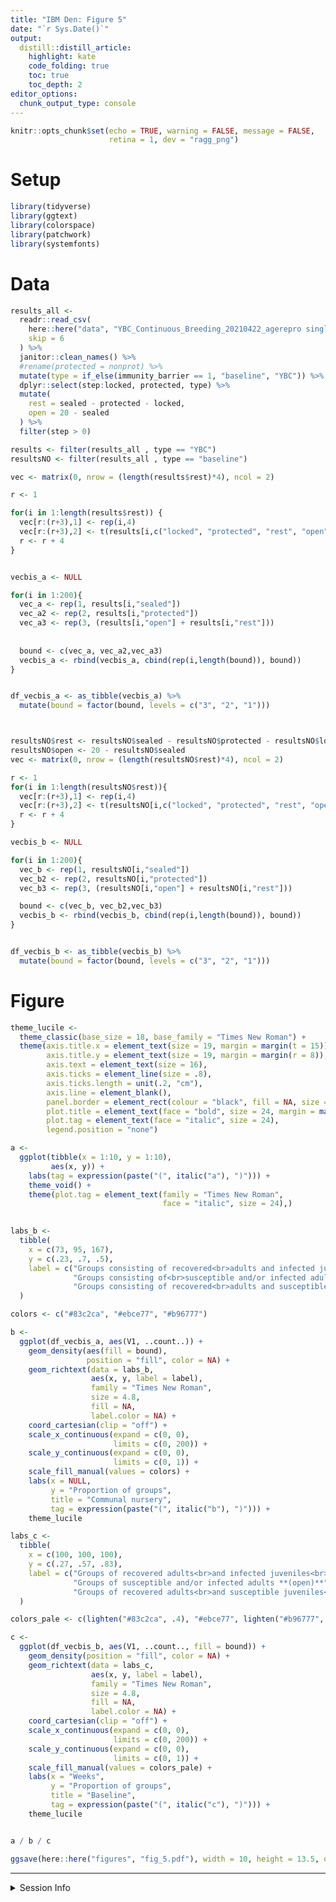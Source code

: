 ```yaml
---
title: "IBM Den: Figure 5" 
date: "`r Sys.Date()`"
output: 
  distill::distill_article:
    highlight: kate
    code_folding: true 
    toc: true            
    toc_depth: 2         
editor_options: 
  chunk_output_type: console
---
```

  
```r
knitr::opts_chunk$set(echo = TRUE, warning = FALSE, message = FALSE, 
                      retina = 1, dev = "ragg_png")
```


# Setup

```r
library(tidyverse)
library(ggtext)
library(colorspace)
library(patchwork)
library(systemfonts)
```


# Data

```r
results_all <- 
  readr::read_csv(
    here::here("data", "YBC_Continuous_Breeding_20210422_agerepro single_run_continuous_breeding-table_agerepro.csv"), 
    skip = 6
  ) %>% 
  janitor::clean_names() %>% 
  #rename(protected = nonprot) %>% 
  mutate(type = if_else(immunity_barrier == 1, "baseline", "YBC")) %>% 
  dplyr::select(step:locked, protected, type) %>% 
  mutate(
    rest = sealed - protected - locked,
    open = 20 - sealed
  ) %>% 
  filter(step > 0)

results <- filter(results_all , type == "YBC")
resultsNO <- filter(results_all , type == "baseline")

vec <- matrix(0, nrow = (length(results$rest)*4), ncol = 2)

r <- 1

for(i in 1:length(results$rest)) {
  vec[r:(r+3),1] <- rep(i,4)
  vec[r:(r+3),2] <- t(results[i,c("locked", "protected", "rest", "open")])
  r <- r + 4
}  


vecbis_a <- NULL

for(i in 1:200){
  vec_a <- rep(1, results[i,"sealed"])
  vec_a2 <- rep(2, results[i,"protected"])
  vec_a3 <- rep(3, (results[i,"open"] + results[i,"rest"]))
  
  
  bound <- c(vec_a, vec_a2,vec_a3)
  vecbis_a <- rbind(vecbis_a, cbind(rep(i,length(bound)), bound))
}  


df_vecbis_a <- as_tibble(vecbis_a) %>% 
  mutate(bound = factor(bound, levels = c("3", "2", "1")))



resultsNO$rest <- resultsNO$sealed - resultsNO$protected - resultsNO$locked
resultsNO$open <- 20 - resultsNO$sealed
vec <- matrix(0, nrow = (length(resultsNO$rest)*4), ncol = 2)

r <- 1
for(i in 1:length(resultsNO$rest)){
  vec[r:(r+3),1] <- rep(i,4)
  vec[r:(r+3),2] <- t(resultsNO[i,c("locked", "protected", "rest", "open")])
  r <- r + 4
}

vecbis_b <- NULL

for(i in 1:200){
  vec_b <- rep(1, resultsNO[i,"sealed"])
  vec_b2 <- rep(2, resultsNO[i,"protected"])
  vec_b3 <- rep(3, (resultsNO[i,"open"] + resultsNO[i,"rest"]))

  bound <- c(vec_b, vec_b2,vec_b3)
  vecbis_b <- rbind(vecbis_b, cbind(rep(i,length(bound)), bound))
}


df_vecbis_b <- as_tibble(vecbis_b) %>%
  mutate(bound = factor(bound, levels = c("3", "2", "1")))

```

# Figure

```r
theme_lucile <-
  theme_classic(base_size = 18, base_family = "Times New Roman") +
  theme(axis.title.x = element_text(size = 19, margin = margin(t = 15)),
        axis.title.y = element_text(size = 19, margin = margin(r = 8)),
        axis.text = element_text(size = 16),
        axis.ticks = element_line(size = .8), 
        axis.ticks.length = unit(.2, "cm"),
        axis.line = element_blank(),
        panel.border = element_rect(colour = "black", fill = NA, size = .8),
        plot.title = element_text(face = "bold", size = 24, margin = margin(0, 0, 10, 0), hjust = .5),
        plot.tag = element_text(face = "italic", size = 24),
        legend.position = "none")

a <- 
  ggplot(tibble(x = 1:10, y = 1:10),
         aes(x, y)) +
    labs(tag = expression(paste("(", italic("a"), ")"))) +
    theme_void() +
    theme(plot.tag = element_text(family = "Times New Roman",
                                  face = "italic", size = 24),)
    

labs_b <-
  tibble(
    x = c(73, 95, 167),
    y = c(.23, .7, .5),
    label = c("Groups consisting of recovered<br>adults and infected juveniles<br>**(sealed)**",
              "Groups consisting of<br>susceptible and/or infected adults<br>**(open)**",
              "Groups consisting of recovered<br>adults and susceptible juveniles<br>**(sealed)**")
  )

colors <- c("#83c2ca", "#ebce77", "#b96777")

b <- 
  ggplot(df_vecbis_a, aes(V1, ..count..)) +
    geom_density(aes(fill = bound),
                 position = "fill", color = NA) +
    geom_richtext(data = labs_b, 
                  aes(x, y, label = label),
                  family = "Times New Roman",
                  size = 4.8,
                  fill = NA, 
                  label.color = NA) +
    coord_cartesian(clip = "off") +
    scale_x_continuous(expand = c(0, 0), 
                       limits = c(0, 200)) +
    scale_y_continuous(expand = c(0, 0), 
                       limits = c(0, 1)) +
    scale_fill_manual(values = colors) +
    labs(x = NULL, 
         y = "Proportion of groups", 
         title = "Communal nursery", 
         tag = expression(paste("(", italic("b"), ")"))) +
    theme_lucile

labs_c <-
  tibble(
    x = c(100, 100, 100),
    y = c(.27, .57, .83),
    label = c("Groups of recovered adults<br>and infected juveniles<br>**(open)**",
              "Groups of susceptible and/or infected adults **(open)**",
              "Groups of recovered adults<br>and susceptible juveniles<br>**(open)**")
  )

colors_pale <- c(lighten("#83c2ca", .4), "#ebce77", lighten("#b96777", .4))

c <- 
  ggplot(df_vecbis_b, aes(V1, ..count.., fill = bound)) +
    geom_density(position = "fill", color = NA) +
    geom_richtext(data = labs_c, 
                  aes(x, y, label = label),
                  family = "Times New Roman",
                  size = 4.8,
                  fill = NA, 
                  label.color = NA) +
    coord_cartesian(clip = "off") +
    scale_x_continuous(expand = c(0, 0), 
                       limits = c(0, 200)) +
    scale_y_continuous(expand = c(0, 0), 
                       limits = c(0, 1)) +
    scale_fill_manual(values = colors_pale) +
    labs(x = "Weeks", 
         y = "Proportion of groups", 
         title = "Baseline", 
         tag = expression(paste("(", italic("c"), ")"))) +
    theme_lucile


a / b / c

ggsave(here::here("figures", "fig_5.pdf"), width = 10, height = 13.5, device = cairo_pdf)  
```

***
  
<details><summary>Session Info</summary>
  
```r
## DO NOT REMOVE!
Sys.time()
#git2r::repository() ## uncomment if you are using GitHub
sessionInfo()
```

</details>
  
